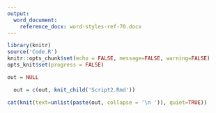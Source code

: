 ```yaml
---
output: 
  word_document: 
    reference_docx: word-styles-ref-70.docx
---
```

            
```r
library(knitr)
source('Code.R')  
knitr::opts_chunk$set(echo = FALSE, message=FALSE, warning=FALSE)
opts_knit$set(progress = FALSE)
```  


```r
out = NULL

  out = c(out, knit_child('Script2.Rmd'))

cat(knit(text=unlist(paste(out, collapse = '\n ')), quiet=TRUE))
```
